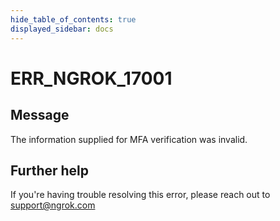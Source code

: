 ```yaml
---
hide_table_of_contents: true
displayed_sidebar: docs
---
```



# ERR_NGROK_17001

## Message

The information supplied for MFA verification was invalid.

<ErrorDetails error="err_ngrok_17001" />

## Further help

If you're having trouble resolving this error, please reach out to [support@ngrok.com](mailto:support@ngrok.com?subject=Help%20with%20ERR_NGROK_17001)
